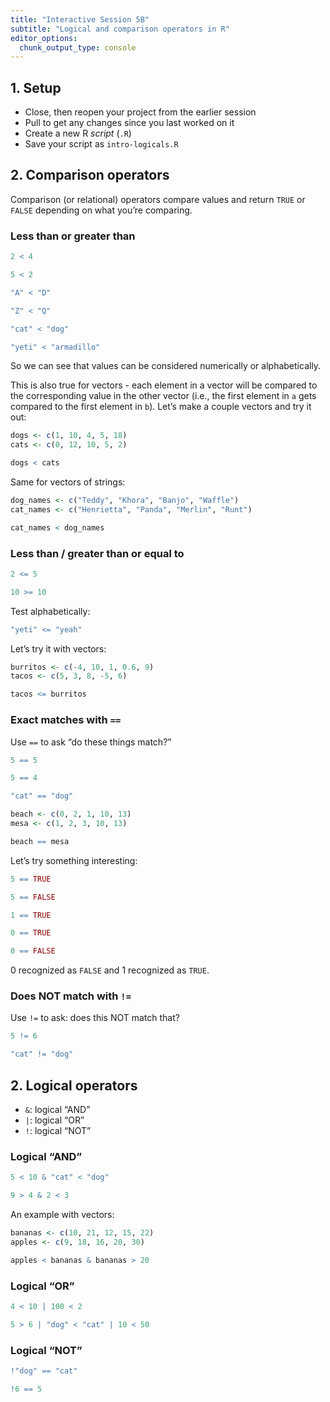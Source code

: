 ```yaml
---
title: "Interactive Session 5B"
subtitle: "Logical and comparison operators in R"
editor_options: 
  chunk_output_type: console
---
```


## 1. Setup 

- Close, then reopen your project from the earlier session
- Pull to get any changes since you last worked on it
- Create a new R *script* (`.R`) 
- Save your script as `intro-logicals.R`

## 2. Comparison operators

Comparison (or relational) operators compare values and return `TRUE` or `FALSE` depending on what you're comparing. 

### Less than or greater than

```r
2 < 4
```

```r
5 < 2
```

```r
"A" < "D"
```

```r
"Z" < "Q"
```

```r
"cat" < "dog"
```

```r
"yeti" < "armadillo"
```

So we can see that values can be considered numerically or alphabetically. 

This is also true for vectors - each element in a vector will be compared to the corresponding value in the other vector (i.e., the first element in `a` gets compared to the first element in `b`). Let's make a couple vectors and try it out: 

```r
dogs <- c(1, 10, 4, 5, 18)
cats <- c(0, 12, 10, 5, 2)

dogs < cats
```

Same for vectors of strings: 

```r
dog_names <- c("Teddy", "Khora", "Banjo", "Waffle")
cat_names <- c("Henrietta", "Panda", "Merlin", "Runt")

cat_names < dog_names
```

### Less than / greater than **or equal to**

```r
2 <= 5
```

```r
10 >= 10
```

Test alphabetically: 

```r
"yeti" <= "yeah"
```

Let's try it with vectors: 

```r
burritos <- c(-4, 10, 1, 0.6, 9)
tacos <- c(5, 3, 8, -5, 6)

tacos <= burritos
```

### Exact matches with `==`

Use `==` to ask "do these things match?" 

```r
5 == 5
```

```r
5 == 4
```

```r
"cat" == "dog"
```

```r
beach <- c(0, 2, 1, 10, 13)
mesa <- c(1, 2, 3, 10, 13)

beach == mesa
```

Let's try something interesting: 

```r
5 == TRUE

5 == FALSE

1 == TRUE

0 == TRUE

0 == FALSE
```

0 recognized as `FALSE` and 1 recognized as `TRUE`. 

### Does NOT match with `!=`

Use `!=` to ask: does this NOT match that?

```r
5 != 6
```

```r
"cat" != "dog"
```

## 2. Logical operators

- `&`: logical "AND"
- `|`: logical "OR"
- `!`: logical "NOT"

### Logical "AND"

```r
5 < 10 & "cat" < "dog"
```

```r
9 > 4 & 2 < 3
```

An example with vectors: 

```r
bananas <- c(10, 21, 12, 15, 22)
apples <- c(9, 18, 16, 20, 30)

apples < bananas & bananas > 20
```

### Logical "OR"

```r
4 < 10 | 100 < 2
```

```r
5 > 6 | "dog" < "cat" | 10 < 50
```

### Logical "NOT"

```r
!"dog" == "cat"

!6 == 5
```

